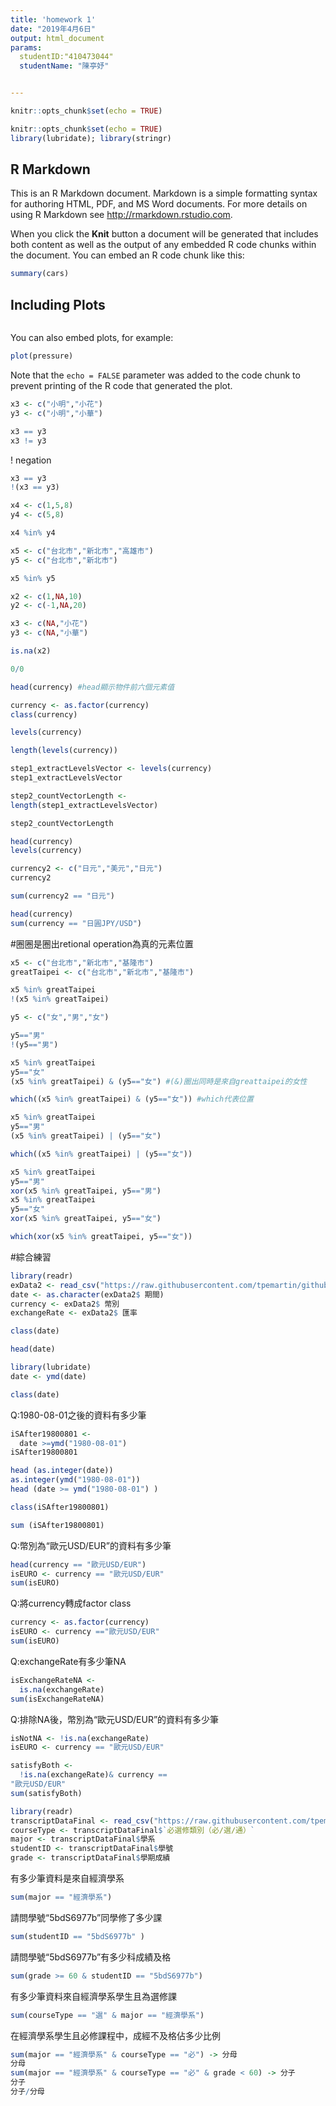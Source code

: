 ```yaml
---
title: 'homework 1'
date: "2019年4月6日"
output: html_document
params:
  studentID:"410473044"
  studentName: "陳亭妤"


---
```


```r
knitr::opts_chunk$set(echo = TRUE)
```

```r
knitr::opts_chunk$set(echo = TRUE)
library(lubridate); library(stringr)
```

## R Markdown

This is an R Markdown document. Markdown is a simple formatting syntax for authoring HTML, PDF, and MS Word documents. For more details on using R Markdown see <http://rmarkdown.rstudio.com>.

When you click the **Knit** button a document will be generated that includes both content as well as the output of any embedded R code chunks within the document. You can embed an R code chunk like this:

```r
summary(cars)
```

## Including Plots
```r

```

You can also embed plots, for example:

```r
plot(pressure)
```

Note that the `echo = FALSE` parameter was added to the code chunk to prevent printing of the R code that generated the plot.

```r
x3 <- c("小明","小花")
y3 <- c("小明","小華")
```

```r
x3 == y3
x3 != y3
```

! negation
```r
x3 == y3
!(x3 == y3)
```
```r
x4 <- c(1,5,8)
y4 <- c(5,8)

x4 %in% y4
```

```r
x5 <- c("台北市","新北市","高雄市")
y5 <- c("台北市","新北市")

x5 %in% y5
```
```r
x2 <- c(1,NA,10)
y2 <- c(-1,NA,20)

x3 <- c(NA,"小花")
y3 <- c(NA,"小華")
```

```r
is.na(x2)
```

```r
0/0
```

```r
head(currency) #head顯示物件前六個元素值
```

```r
currency <- as.factor(currency)
class(currency)
```

```r
levels(currency)
```

```r
length(levels(currency))
```

```r
step1_extractLevelsVector <- levels(currency)
step1_extractLevelsVector
```

```r
step2_countVectorLength <-
length(step1_extractLevelsVector)
```

```r
step2_countVectorLength 
```

```r
head(currency)
levels(currency)
```

```r
currency2 <- c("日元","美元","日元")
currency2
```
```r
sum(currency2 == "日元")
```
```r
head(currency)
sum(currency == "日圓JPY/USD")
```
#圈圈是圈出retional operation為真的元素位置
```r
x5 <- c("台北市","新北市","基隆市")
greatTaipei <- c("台北市","新北市","基隆市")

x5 %in% greatTaipei
!(x5 %in% greatTaipei)
```
```r
y5 <- c("女","男","女")

y5=="男"
!(y5=="男")
```
```r
x5 %in% greatTaipei
y5=="女"
(x5 %in% greatTaipei) & (y5=="女") #(&)圈出同時是來自greattaipei的女性
```
```r
which((x5 %in% greatTaipei) & (y5=="女")) #which代表位置
```

```r
x5 %in% greatTaipei
y5=="男"
(x5 %in% greatTaipei) | (y5=="女")
```
```r
which((x5 %in% greatTaipei) | (y5=="女"))
```
```r
x5 %in% greatTaipei
y5=="男"
xor(x5 %in% greatTaipei, y5=="男")
x5 %in% greatTaipei
y5=="女"
xor(x5 %in% greatTaipei, y5=="女")
```
```r
which(xor(x5 %in% greatTaipei, y5=="女"))
```

#綜合練習
```r
library(readr)
exData2 <- read_csv("https://raw.githubusercontent.com/tpemartin/github-data/master/exData2.csv")
date <- as.character(exData2$ 期間)
currency <- exData2$ 幣別
exchangeRate <- exData2$ 匯率
```
```r
class(date)
```
```r
head(date)
```
```r
library(lubridate)
date <- ymd(date)
```

```r
class(date)
```

Q:1980-08-01之後的資料有多少筆
```r
iSAfter19800801 <-
  date >=ymd("1980-08-01")
iSAfter19800801
```
```r
head (as.integer(date))
as.integer(ymd("1980-08-01"))
head (date >= ymd("1980-08-01") )
```
```r
class(iSAfter19800801)
```

```r
sum (iSAfter19800801)
```
Q:幣別為“歐元USD/EUR”的資料有多少筆
```r
head(currency == "歐元USD/EUR")
isEURO <- currency == "歐元USD/EUR"
sum(isEURO)
```
Q:將currency轉成factor class
```r
currency <- as.factor(currency)
isEURO <- currency =="歐元USD/EUR"
sum(isEURO)
```

Q:exchangeRate有多少筆NA
```r
isExchangeRateNA <-
  is.na(exchangeRate)
sum(isExchangeRateNA)
```
Q:排除NA後，幣別為“歐元USD/EUR”的資料有多少筆
```r
isNotNA <- !is.na(exchangeRate)
isEURO <- currency == "歐元USD/EUR"
```

```r
satisfyBoth <-
  !is.na(exchangeRate)& currency ==
"歐元USD/EUR"
sum(satisfyBoth)
```

```r
library(readr)
transcriptDataFinal <- read_csv("https://raw.githubusercontent.com/tpemartin/github-data/master/transcriptDataFinal.csv")
courseType <- transcriptDataFinal$`必選修類別（必∕選∕通）`
major <- transcriptDataFinal$學系
studentID <- transcriptDataFinal$學號
grade <- transcriptDataFinal$學期成績
```

有多少筆資料是來自經濟學系
```r
sum(major == "經濟學系")
```

請問學號“5bdS6977b”同學修了多少課
```r
sum(studentID == "5bdS6977b" )
```
請問學號“5bdS6977b”有多少科成績及格
```r
sum(grade >= 60 & studentID == "5bdS6977b")
```
有多少筆資料來自經濟學系學生且為選修課
```r
sum(courseType == "選" & major == "經濟學系")
```
在經濟學系學生且必修課程中，成經不及格佔多少比例
```r
sum(major == "經濟學系" & courseType == "必") -> 分母 
分母
sum(major == "經濟學系" & courseType == "必" & grade < 60) -> 分子
分子
分子/分母
```

